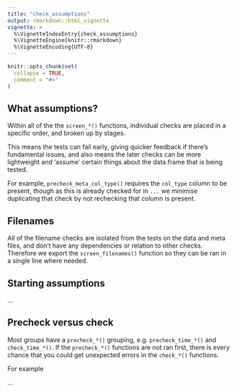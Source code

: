 ```yaml
---
title: "check_assumptions"
output: rmarkdown::html_vignette
vignette: >
  %\VignetteIndexEntry{check_assumptions}
  %\VignetteEngine{knitr::rmarkdown}
  %\VignetteEncoding{UTF-8}
---
```


```r
knitr::opts_chunk$set(
  collapse = TRUE,
  comment = "#>"
)
```
## What assumptions?

Within all of the the `screen_*()` functions, individual checks are placed in a specific order, and broken up by stages. 

This means the tests can fail early, giving quicker feedback if there's fundamental issues, and also means the later checks can be more lightweight and 'assume' certain things about the data.frame that is being tested.

For example, `precheck_meta_col_type()` requires the `col_type` column to be present, though as this is already checked for in `...` we minimise duplicating that check by not rechecking that column is present.

## Filenames

All of the filename checks are isolated from the tests on the data and meta files, and don't have any dependencies or relation to other checks. 
Therefore we export the `screen_filenames()` function so they can be ran in a single line where needed.

## Starting assumptions

...

## Precheck versus check

Most groups have a `precheck_*()` grouping, e.g. `precheck_time_*()` and `check_time_*()`. If the `precheck_*()` functions are not ran first, there is every chance that you could get unexpected errors in the `check_*()` functions.

For example

...